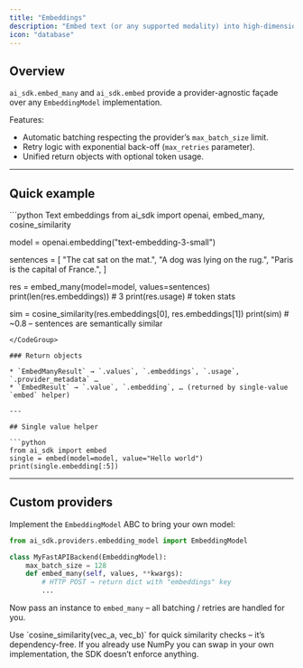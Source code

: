 ```yaml
---
title: "Embeddings"
description: "Embed text (or any supported modality) into high-dimensional vectors & measure similarity."
icon: "database"
---
```



## Overview

`ai_sdk.embed_many` and `ai_sdk.embed` provide a provider-agnostic façade over any `EmbeddingModel` implementation.

Features:

- Automatic batching respecting the provider’s `max_batch_size` limit.
- Retry logic with exponential back-off (`max_retries` parameter).
- Unified return objects with optional token usage.

---

## Quick example

<CodeGroup>
```python Text embeddings
from ai_sdk import openai, embed_many, cosine_similarity

model = openai.embedding("text-embedding-3-small")

sentences = [
"The cat sat on the mat.",
"A dog was lying on the rug.",
"Paris is the capital of France.",
]

res = embed_many(model=model, values=sentences)
print(len(res.embeddings)) # 3
print(res.usage) # token stats

sim = cosine_similarity(res.embeddings[0], res.embeddings[1])
print(sim) # ~0.8 – sentences are semantically similar

````
</CodeGroup>

### Return objects

* `EmbedManyResult` → `.values`, `.embeddings`, `.usage`, `.provider_metadata` …
* `EmbedResult` → `.value`, `.embedding`, … (returned by single-value `embed` helper)

---

## Single value helper

```python
from ai_sdk import embed
single = embed(model=model, value="Hello world")
print(single.embedding[:5])
````

---

## Custom providers

Implement the `EmbeddingModel` ABC to bring your own model:

```python
from ai_sdk.providers.embedding_model import EmbeddingModel

class MyFastAPIBackend(EmbeddingModel):
    max_batch_size = 128
    def embed_many(self, values, **kwargs):
        # HTTP POST → return dict with "embeddings" key
        ...
```

Now pass an instance to `embed_many` – all batching / retries are handled for you.

<Tip>
  Use `cosine_similarity(vec_a, vec_b)` for quick similarity checks – it’s dependency-free. If you
  already use NumPy you can swap in your own implementation, the SDK doesn’t enforce anything.
</Tip>
